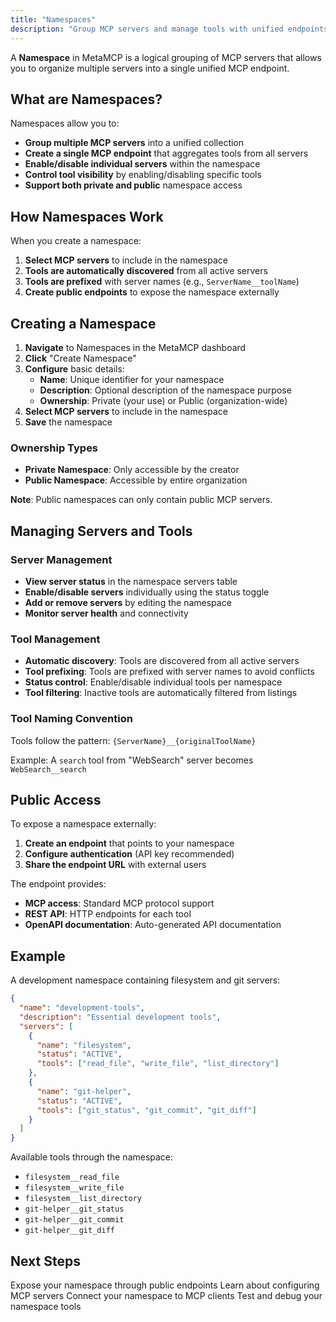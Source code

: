 ```yaml
---
title: "Namespaces"
description: "Group MCP servers and manage tools with unified endpoints"
---
```


A **Namespace** in MetaMCP is a logical grouping of MCP servers that allows you to organize multiple servers into a single unified MCP endpoint.

## What are Namespaces?

Namespaces allow you to:

- **Group multiple MCP servers** into a unified collection
- **Create a single MCP endpoint** that aggregates tools from all servers
- **Enable/disable individual servers** within the namespace
- **Control tool visibility** by enabling/disabling specific tools
- **Support both private and public** namespace access

## How Namespaces Work

When you create a namespace:

1. **Select MCP servers** to include in the namespace
2. **Tools are automatically discovered** from all active servers
3. **Tools are prefixed** with server names (e.g., `ServerName__toolName`)
4. **Create public endpoints** to expose the namespace externally

## Creating a Namespace

1. **Navigate** to Namespaces in the MetaMCP dashboard
2. **Click** "Create Namespace"
3. **Configure** basic details:
   - **Name**: Unique identifier for your namespace
   - **Description**: Optional description of the namespace purpose
   - **Ownership**: Private (your use) or Public (organization-wide)
4. **Select MCP servers** to include in the namespace
5. **Save** the namespace

### Ownership Types

- **Private Namespace**: Only accessible by the creator
- **Public Namespace**: Accessible by entire organization

**Note**: Public namespaces can only contain public MCP servers.

## Managing Servers and Tools

### Server Management

- **View server status** in the namespace servers table
- **Enable/disable servers** individually using the status toggle
- **Add or remove servers** by editing the namespace
- **Monitor server health** and connectivity

### Tool Management

- **Automatic discovery**: Tools are discovered from all active servers
- **Tool prefixing**: Tools are prefixed with server names to avoid conflicts
- **Status control**: Enable/disable individual tools per namespace
- **Tool filtering**: Inactive tools are automatically filtered from listings

### Tool Naming Convention

Tools follow the pattern: `{ServerName}__{originalToolName}`

Example: A `search` tool from "WebSearch" server becomes `WebSearch__search`

## Public Access

To expose a namespace externally:

1. **Create an endpoint** that points to your namespace
2. **Configure authentication** (API key recommended)
3. **Share the endpoint URL** with external users

The endpoint provides:
- **MCP access**: Standard MCP protocol support
- **REST API**: HTTP endpoints for each tool
- **OpenAPI documentation**: Auto-generated API documentation

## Example

A development namespace containing filesystem and git servers:

```json
{
  "name": "development-tools",
  "description": "Essential development tools",
  "servers": [
    {
      "name": "filesystem",
      "status": "ACTIVE",
      "tools": ["read_file", "write_file", "list_directory"]
    },
    {
      "name": "git-helper", 
      "status": "ACTIVE",
      "tools": ["git_status", "git_commit", "git_diff"]
    }
  ]
}
```

Available tools through the namespace:
- `filesystem__read_file`
- `filesystem__write_file` 
- `filesystem__list_directory`
- `git-helper__git_status`
- `git-helper__git_commit`
- `git-helper__git_diff`

## Next Steps

<CardGroup cols={2}>
  <Card title="Create Endpoints" icon="link" href="/en/concepts/endpoints">
    Expose your namespace through public endpoints
  </Card>
  
  <Card title="MCP Servers" icon="server" href="/en/concepts/mcp-servers">
    Learn about configuring MCP servers
  </Card>
  
  <Card title="Integration Setup" icon="plug" href="/en/integrations/cursor">
    Connect your namespace to MCP clients
  </Card>
  
  <Card title="Inspector" icon="search-code" href="/en/concepts/inspector">
    Test and debug your namespace tools
  </Card>
</CardGroup> 